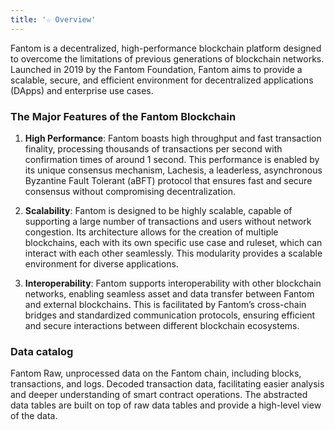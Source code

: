 ```yaml
---
title: '☆ Overview'
---
```


Fantom is a decentralized, high-performance blockchain platform designed to overcome the limitations of previous generations of blockchain networks. Launched in 2019 by the Fantom Foundation, Fantom aims to provide a scalable, secure, and efficient environment for decentralized applications (DApps) and enterprise use cases.
### The Major Features of the Fantom Blockchain

1. **High Performance**: Fantom boasts high throughput and fast transaction finality, processing thousands of transactions per second with confirmation times of around 1 second. This performance is enabled by its unique consensus mechanism, Lachesis, a leaderless, asynchronous Byzantine Fault Tolerant (aBFT) protocol that ensures fast and secure consensus without compromising decentralization.

2. **Scalability**: Fantom is designed to be highly scalable, capable of supporting a large number of transactions and users without network congestion. Its architecture allows for the creation of multiple blockchains, each with its own specific use case and ruleset, which can interact with each other seamlessly. This modularity provides a scalable environment for diverse applications.

3. **Interoperability**: Fantom supports interoperability with other blockchain networks, enabling seamless asset and data transfer between Fantom and external blockchains. This is facilitated by Fantom’s cross-chain bridges and standardized communication protocols, ensuring efficient and secure interactions between different blockchain ecosystems.
### Data catalog

<CardGroup cols={3}>
    <Card title="Raw" icon="binary" href="./Raw/blocks">
        Fantom Raw, unprocessed data on the Fantom chain, including blocks, transactions, and logs.
    </Card>
    <Card title="decoded" icon="code" href="./Decoded/overview">
        Decoded transaction data, facilitating easier analysis and deeper understanding of smart contract operations.
    </Card>
    <Card title="Abstracted" icon="head-side-gear" href="./Abstracted/token_metas">
        The abstracted data tables are built on top of raw data tables and provide a high-level view of the data.
    </Card>
</CardGroup>